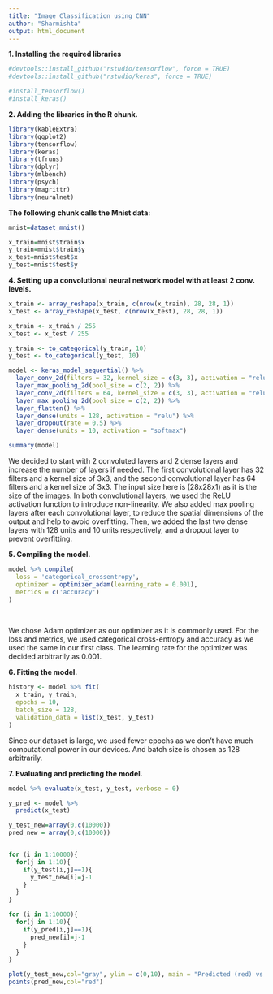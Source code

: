 ---
title: "Image Classification using CNN"
author: "Sharmishta"
output: html_document
---

**1. Installing the required libraries**

```{r}
#devtools::install_github("rstudio/tensorflow", force = TRUE)
#devtools::install_github("rstudio/keras", force = TRUE)

#install_tensorflow()
#install_keras()
```

**2. Adding the libraries in the R chunk.**

```{r}
library(kableExtra)
library(ggplot2) 
library(tensorflow)
library(keras)
library(tfruns)
library(dplyr)
library(mlbench)
library(psych)
library(magrittr)
library(neuralnet)
```

**The following chunk calls the Mnist data:**

```{r}
mnist=dataset_mnist()

x_train=mnist$train$x
y_train=mnist$train$y
x_test=mnist$test$x
y_test=mnist$test$y
```

**4. Setting up a convolutional neural network model with at least 2 conv. levels.**

```{r}
x_train <- array_reshape(x_train, c(nrow(x_train), 28, 28, 1))
x_test <- array_reshape(x_test, c(nrow(x_test), 28, 28, 1))

x_train <- x_train / 255
x_test <- x_test / 255

y_train <- to_categorical(y_train, 10)
y_test <- to_categorical(y_test, 10)
```

```{r}
model <- keras_model_sequential() %>%
  layer_conv_2d(filters = 32, kernel_size = c(3, 3), activation = "relu", input_shape = c(28, 28, 1)) %>%
  layer_max_pooling_2d(pool_size = c(2, 2)) %>%
  layer_conv_2d(filters = 64, kernel_size = c(3, 3), activation = "relu") %>%
  layer_max_pooling_2d(pool_size = c(2, 2)) %>%
  layer_flatten() %>%
  layer_dense(units = 128, activation = "relu") %>%
  layer_dropout(rate = 0.5) %>%
  layer_dense(units = 10, activation = "softmax")
```

```{r}
summary(model)
```

We decided to start with 2 convoluted layers and 2 dense layers and increase the number of layers if needed. The first convolutional layer has 32 filters and a kernel size of 3x3, and the second convolutional layer has 64 filters and a kernel size of 3x3. The input size here is (28x28x1) as it is the size of the images. In both convolutional layers, we used the ReLU activation function to introduce non-linearity. We also added max pooling layers after each convolutional layer, to reduce the spatial dimensions of the output and help to avoid overfitting. Then, we added the last two dense layers with 128 units and 10 units respectively, and a dropout layer to prevent overfitting.


**5. Compiling the model.**
<br>

```{r}
model %>% compile(
  loss = 'categorical_crossentropy',
  optimizer = optimizer_adam(learning_rate = 0.001),
  metrics = c('accuracy')
)
```
<br>

We chose Adam optimizer as our optimizer as it is commonly used. For the loss and metrics, we used categorical cross-entropy and accuracy as we used the same in our first class. The learning rate for the optimizer was decided arbitrarily as 0.001.


**6. Fitting the model.**

```{r}
history <- model %>% fit(
  x_train, y_train,
  epochs = 10,
  batch_size = 128,
  validation_data = list(x_test, y_test)
)
```

Since our dataset is large, we used fewer epochs as we don't have much computational power in our devices. And batch size is chosen as 128 arbitrarily.


**7. Evaluating and predicting the model.**

```{r}
model %>% evaluate(x_test, y_test, verbose = 0)
```

```{r}
y_pred <- model %>%
  predict(x_test)
```

```{r}
y_test_new=array(0,c(10000))
pred_new = array(0,c(10000))


for (i in 1:10000){
  for(j in 1:10){
    if(y_test[i,j]==1){
      y_test_new[i]=j-1
    }
  }
}

for (i in 1:10000){
  for(j in 1:10){
    if(y_pred[i,j]==1){
      pred_new[i]=j-1
    }
  }
}

plot(y_test_new,col="gray", ylim = c(0,10), main = "Predicted (red) vs. Actual (gray)", ylab = "Predicted number")
points(pred_new,col="red")
```
